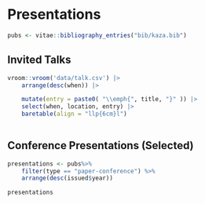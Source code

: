 # Presentations

```r
pubs <- vitae::bibliography_entries("bib/kaza.bib") 

```

## Invited Talks

```r
vroom::vroom('data/talk.csv') |>
    arrange(desc(when)) |>

    mutate(entry = paste0( "\\emph{", title, "}" )) |>
    select(when, location, entry) |>
    baretable(align = "llp{6cm}l")
    
```



## Conference Presentations (Selected)

```r
presentations <- pubs%>%
    filter(type == "paper-conference") %>%
    arrange(desc(issued$year))

presentations

```


